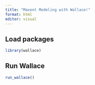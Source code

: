 ```yaml
---
title: "Maxent Modeling with Wallace!"
format: html
editor: visual
---
```


## Load packages

```r
library(wallace)
```

## Run Wallace

```r
run_wallace()
```










